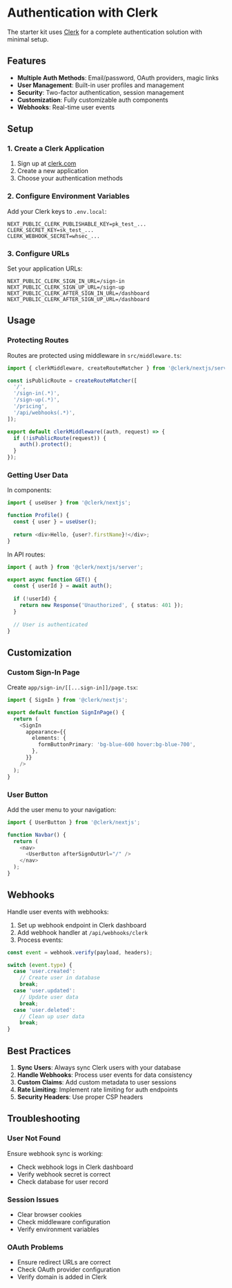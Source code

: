 # Authentication with Clerk

The starter kit uses [Clerk](https://clerk.com) for a complete authentication solution with minimal setup.

## Features

- **Multiple Auth Methods**: Email/password, OAuth providers, magic links
- **User Management**: Built-in user profiles and management
- **Security**: Two-factor authentication, session management
- **Customization**: Fully customizable auth components
- **Webhooks**: Real-time user events

## Setup

### 1. Create a Clerk Application

1. Sign up at [clerk.com](https://clerk.com)
2. Create a new application
3. Choose your authentication methods

### 2. Configure Environment Variables

Add your Clerk keys to `.env.local`:

```env
NEXT_PUBLIC_CLERK_PUBLISHABLE_KEY=pk_test_...
CLERK_SECRET_KEY=sk_test_...
CLERK_WEBHOOK_SECRET=whsec_...
```

### 3. Configure URLs

Set your application URLs:

```env
NEXT_PUBLIC_CLERK_SIGN_IN_URL=/sign-in
NEXT_PUBLIC_CLERK_SIGN_UP_URL=/sign-up
NEXT_PUBLIC_CLERK_AFTER_SIGN_IN_URL=/dashboard
NEXT_PUBLIC_CLERK_AFTER_SIGN_UP_URL=/dashboard
```

## Usage

### Protecting Routes

Routes are protected using middleware in `src/middleware.ts`:

```typescript
import { clerkMiddleware, createRouteMatcher } from '@clerk/nextjs/server';

const isPublicRoute = createRouteMatcher([
  '/',
  '/sign-in(.*)',
  '/sign-up(.*)',
  '/pricing',
  '/api/webhooks(.*)',
]);

export default clerkMiddleware((auth, request) => {
  if (!isPublicRoute(request)) {
    auth().protect();
  }
});
```

### Getting User Data

In components:

```typescript
import { useUser } from '@clerk/nextjs';

function Profile() {
  const { user } = useUser();
  
  return <div>Hello, {user?.firstName}!</div>;
}
```

In API routes:

```typescript
import { auth } from '@clerk/nextjs/server';

export async function GET() {
  const { userId } = await auth();
  
  if (!userId) {
    return new Response('Unauthorized', { status: 401 });
  }
  
  // User is authenticated
}
```

## Customization

### Custom Sign-In Page

Create `app/sign-in/[[...sign-in]]/page.tsx`:

```typescript
import { SignIn } from '@clerk/nextjs';

export default function SignInPage() {
  return (
    <SignIn 
      appearance={{
        elements: {
          formButtonPrimary: 'bg-blue-600 hover:bg-blue-700',
        },
      }}
    />
  );
}
```

### User Button

Add the user menu to your navigation:

```typescript
import { UserButton } from '@clerk/nextjs';

function Navbar() {
  return (
    <nav>
      <UserButton afterSignOutUrl="/" />
    </nav>
  );
}
```

## Webhooks

Handle user events with webhooks:

1. Set up webhook endpoint in Clerk dashboard
2. Add webhook handler at `/api/webhooks/clerk`
3. Process events:

```typescript
const event = webhook.verify(payload, headers);

switch (event.type) {
  case 'user.created':
    // Create user in database
    break;
  case 'user.updated':
    // Update user data
    break;
  case 'user.deleted':
    // Clean up user data
    break;
}
```

## Best Practices

1. **Sync Users**: Always sync Clerk users with your database
2. **Handle Webhooks**: Process user events for data consistency
3. **Custom Claims**: Add custom metadata to user sessions
4. **Rate Limiting**: Implement rate limiting for auth endpoints
5. **Security Headers**: Use proper CSP headers

## Troubleshooting

### User Not Found

Ensure webhook sync is working:
- Check webhook logs in Clerk dashboard
- Verify webhook secret is correct
- Check database for user record

### Session Issues

- Clear browser cookies
- Check middleware configuration
- Verify environment variables

### OAuth Problems

- Ensure redirect URLs are correct
- Check OAuth provider configuration
- Verify domain is added in Clerk